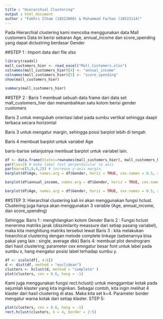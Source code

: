 ```yaml
---
title : "Hierarchial Clustering"
output : html_document
author : "Fakhri Ilham (18523060) & Muhammad Farhan (18523114)"
---
```



Pada Hierarchial clustering kami mencoba menggunakan data Mall customers
Data ini berisi sebaran Age, annual_income dan score_spending yang dapat diclustring berdasar Gender

##STEP 1 :
Import data dari file xlsx
```r
library(readxl)
mall_customers_hier <- read_excel("Mall_Customers.xlsx")
colnames(mall_customers_hier)[4] <- "annual_income"
colnames(mall_customers_hier)[5] <- "score_spending"
show(mall_customers_hier) 
```



```r
summary(mall_customers_hier)
```

##STEP 2 :
Baris 1 membuat sebuah data frame dari data set mall_customers_hier dan 
menambahkan satu kolom berisi gender customers

Baris 2 untuk mengubah orientasi label pada sumbu vertikal sehingga daapt terbaca secara horizontal

Baris 3 untuk mengatur margin, sehingga possi barplot lebih di tengah

Baris 4 membuat barplot untuk variabel Age

baris-barise selanjutnya membuat barplot untuk variabel lain.

```r
df <- data.frame(States=rownames(mall_customers_hier), mall_customers_hier)
par(las=2) # make label text perpendicular to axis
par(mar=c(5,8,4,2)) # increase y-axis margin.
barplot(df$Age, names.arg = df$Gender, horiz = TRUE, cex.names = 0.5, xlab = "Age based on gender")
```


```r
barplot(df$annual_income, names.arg = df$Gender, horiz = TRUE, cex.names = 0.5, xlab = "Annual income based on gender")
```

```r
barplot(df$Age, names.arg = df$Gender, horiz = TRUE, cex.names = 0.5, xlab = "Score Spending based on gender")
```


##STEP 3:
Hierarchial clustering kali ini akan menggunakan fungsi hclust. Clustering juga hanya akan menggunakan 3 variable
(Age, annual_income, dan score_spending)

Sehingga:
Baris 1 : menghilangkan kolom Gender
Baris 2 : Fungsi hclust menerima matriks jarak (dissimilarity meassure dari setiap pasang variabel), maka kita menghitung matriks tersebut lewat
Baris 3 : kita melakukan hiearchical clustering dengan metode complete linkage 
(sebenarnya bisa pakai yang lain : single, average dkk)
Baris 4: membuat plot dendrogram dari hasil clustering; parameter cex emngatur besar font untuk label pada sumbu x, 
hang mengatur posisi label terhadap sumbu y.

```r
df <- scale(df[, 4:6])
d <- dist(df, method = "euclidean")
clusters <- hclust(d, method = "complete" )
plot(clusters, cex = 0.6, hang = -1)
```

Kami juga menggunakan fungsi rect.hclust() untuk menggambar kotak pada sejumlah klaster yang kita inginkan. Sebagai contoh, kita ingin melihat 4 klaster dari hasil clustering di atas. Maka kita set k=4. Parameter border mengatur warna kotak dari setiap klaster.
STEP 5:
```r
plot(clusters, cex = 0.6, hang = -1)
rect.hclust(clusters, k = 4, border = 2:5)
```

